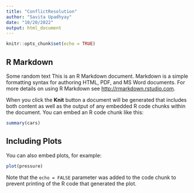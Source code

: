 ```yaml
---
title: "ConflictResolution"
author: "Savita Upadhyay"
date: "10/20/2022"
output: html_document
---
```


```r
knitr::opts_chunk$set(echo = TRUE)
```

## R Markdown
Some random text
This is an R Markdown document. Markdown is a simple formatting syntax for authoring HTML, PDF, and MS Word documents. For more details on using R Markdown see <http://rmarkdown.rstudio.com>.

When you click the **Knit** button a document will be generated that includes both content as well as the output of any embedded R code chunks within the document. You can embed an R code chunk like this:

```r
summary(cars)
```

## Including Plots

You can also embed plots, for example:

```r
plot(pressure)
```

Note that the `echo = FALSE` parameter was added to the code chunk to prevent printing of the R code that generated the plot.
